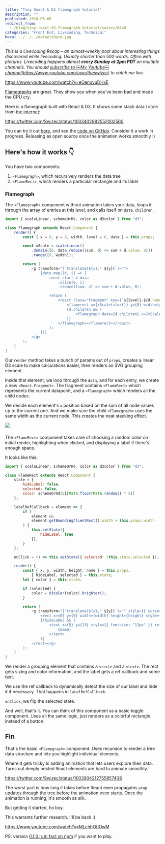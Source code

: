 ```yaml
---
title: "Tiny React & D3 flamegraph tutorial"
description: ""
published: 2018-06-06
redirect_from:
  - /blog/tiny-react-d3-flamegraph-tutorial/swizec/8440
categories: "Front End, Livecoding, Technical"
hero: ../../../defaultHero.jpg
---
```


_This is a Livecoding Recap – an almost-weekly post about interesting things discovered while livecoding. Usually shorter than 500 words. Often with pictures. Livecoding happens almost **every Sunday at 2pm PDT** on multiple channels. You should [subscribe to ￼My Youtube￼ channel](http://youtube.com/user/theswizec)(<https://www.youtube.com/user/theswizec>) to catch me live._

https://www.youtube.com/watch?v=eOenovuDHxE

[Flamegraphs](http://brendangregg.com/flamegraphs.html) are great. They show you when you've been bad and made the CPU cry.

Here is a flamegraph built with React & D3. It shows some stack data I stole from [the internet](https://github.com/spiermar/d3-flame-graph/blob/master/examples/stacks.json):

https://twitter.com/Swizec/status/1003402982552002560

You can try it out [here](https://dist-wnnnpntytb.now.sh/), and see the [code on GitHub](https://github.com/Swizec/react-d3-flamegraph). Consider it a work in progress. Releasing as open source once the animation works smoothly :)

## Here's how it works 👇

You have two components:

1.  `<Flamegraph>`, which recursively renders the data tree
2.  `<FlameRect>`, which renders a particular rectangle and its label

### Flamegraph

The `<Flamegraph>` component without animation takes your data, loops it through the array of entries at this level, and calls itself on `data.children`.

```javascript
import { scaleLinear, schemeOrRd, color as d3color } from "d3";

class Flamegraph extends React.Component {
    render() {
        const { x = 0, y = 0, width, level = 0, data } = this.props;

        const xScale = scaleLinear()
            .domain([0, data.reduce((sum, d) => sum + d.value, 0)])
            .range([0, width]);

        return (
            <g transform="{`translate(${x}," ${y})`}="">
                {data.map((d, i) => {
                    const start = data
                        .slice(0, i)
                        .reduce((sum, d) => sum + d.value, 0);

                    return (
                        <react class="fragment" key={`${level}-${d.name}`}>
                            <flamerect x={xScale(start)} y={0} width={xScale(d.value)} height={RowHeight} name={d.name}>
                            {d.children && (
                                <flamegraph data={d.children} x={xScale(start)} y={RowHeight} width={xScale(d.value)} level="{level" +="" 1}="">
                            )}
                        </flamegraph></flamerect></react>
                    );
                })}
            </g>
        );
    }
}
```

Our `render` method takes a bunch of params out of `props`, creates a linear D3 scale to make calculations easier, then renders an SVG grouping element.

Inside that element, we loop through the `data`, and for each entry, we create a new `<React.Fragment>`. The fragment contains `<FlameRect>` which represents the current datapoint, and a `<Flamegraph>` which renders all the child nodes.

We decide each element's `x` position based on the sum of all node values up to the current one. And we make sure the child `<Flamegraph>` uses the same width as the current node. This creates the neat stacking effect.

![](https://swizec.com/blog/wp-content/uploads/2018/06/flamegraph-screenshot.png)

###

The `<FlameRect>` component takes care of choosing a random color on initial render, highlighting when clicked, and displaying a label if there's enough space.

It looks like this:

```javascript
import { scaleLinear, schemeOrRd, color as d3color } from "d3";

class FlameRect extends React.Component {
    state = {
        hideLabel: false,
        selected: false,
        color: schemeOrRd[9][Math.floor(Math.random() * 9)]
    };

    labelRefCallback = element => {
        if (
            element &&
            element.getBoundingClientRect().width > this.props.width
        ) {
            this.setState({
                hideLabel: true
            });
        }
    };

    onClick = () => this.setState({ selected: !this.state.selected });

    render() {
        const { x, y, width, height, name } = this.props,
            { hideLabel, selected } = this.state;
        let { color } = this.state;

        if (selected) {
            color = d3color(color).brighter();
        }

        return (
            <g transform="{`translate(${x}," ${y})`}="" style={{ cursor: "pointer" }} onclick={this.onClick}>
                <rect x={0} y={0} width={width} height={height} style={{ stroke: "white", fill: color }}>
                {!hideLabel && (
                    <text x={5} y={13} style={{ fontsize: "12px" }} ref={this.labelRefCallback}>
                        {name}
                    </text>
                )}
            </rect></g>
        );
    }
}
```

We render a grouping element that contains a `<rect>` and a `<text>`. The rect gets sizing and color information, and the label gets a ref callback and some text.

We use the ref callback to dynamically detect the size of our label and hide it if necessary. That happens in `labelRefCallback`.

`onClick`, we flip the selected state.

And well, that's it. You can think of this component as a basic toggle component. Uses all the same logic, just renders as a colorful rectangle instead of a button.

## Fin

That's the basic `<Flamegraph>` component. Uses recursion to render a tree data structure and lets you highlight individual elements.

Where it gets tricky is adding animation that lets users explore their data. Turns out deeply nested React elements are hard to animate smoothly.

https://twitter.com/Swizec/status/1003904212755857408

The worst part is how long it takes before React even propagates `prop` updates through the tree before the animation even starts. Once the animation is running, it's smooth as silk.

But getting it started, ho boy.

This warrants further research. I'll be back :)

https://www.youtube.com/watch?v=MLchhOfiOwM

PS: version [0.1.0 is in fact on npm](https://www.npmjs.com/package/react-d3-flamegraph) if you want to play.
